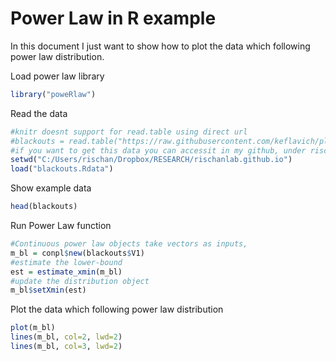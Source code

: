 Power Law in R example
========================================================
In this document I just want to show how to plot the data which following power law distribution. 

Load power law library 
```{r}
library("poweRlaw")

```


Read the data
```{r}
#knitr doesnt support for read.table using direct url
#blackouts = read.table("https://raw.githubusercontent.com/keflavich/plfit/master/plfit/tests/blackouts.txt")
#if you want to get this data you can accessit in my github, under rischanlab.github.io project
setwd("C:/Users/rischan/Dropbox/RESEARCH/rischanlab.github.io")
load("blackouts.Rdata")

```

Show example data
```{r}
head(blackouts)
```

Run Power Law function 
```{r}
#Continuous power law objects take vectors as inputs,
m_bl = conpl$new(blackouts$V1)
#estimate the lower-bound
est = estimate_xmin(m_bl)
#update the distribution object
m_bl$setXmin(est)
```

Plot the data which following power law distribution 

```{r fig.width=10, fig.height=6}
plot(m_bl)
lines(m_bl, col=2, lwd=2)
lines(m_bl, col=3, lwd=2)
```

